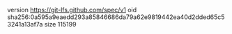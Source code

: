 version https://git-lfs.github.com/spec/v1
oid sha256:0a595a9eaedd293a85846686da79a62e9819442ea40d2dded65c53241a13af7a
size 115199
